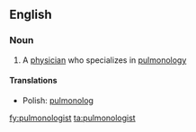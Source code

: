 ==English==

===Noun===
{{en-noun}}

# A [[physician]] who specializes in [[pulmonology]]

====Translations====
{{trans-top|a physician who specializes in pulmonology}}
* Polish: [[pulmonolog]] {{m|f}}
{{trans-mid}}
{{trans-bottom}}

[[fy:pulmonologist]]
[[ta:pulmonologist]]
